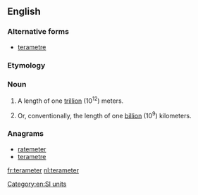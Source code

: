 ==English==

===Alternative forms===
* [[terametre]]

===Etymology===
{{prefix|tera|meter}}

===Noun===
{{en-noun}}

# {{context|US|lang=en}} A length of one [[trillion]] (10<sup>12</sup>) meters.
# {{context|US|lang=en}} Or, conventionally, the length of one [[billion]] (10<sup>9</sup>) kilometers.

===Anagrams===
* [[ratemeter#English|ratemeter]]
* [[terametre#English|terametre]]

[[Category:en:SI units]]

[[fr:terameter]]
[[nl:terameter]]